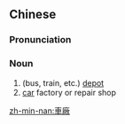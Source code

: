 {{also|车厂}}
==Chinese==
{{zh-forms|s=车厂}}

===Pronunciation===
{{zh-pron
|m=chēchǎng
|c=ce1 cong2
|cat=n
}}

===Noun===
{{zh-noun}}

# (bus, train, etc.) [[depot]]
# [[car]] factory or repair shop

[[zh-min-nan:車廠]]